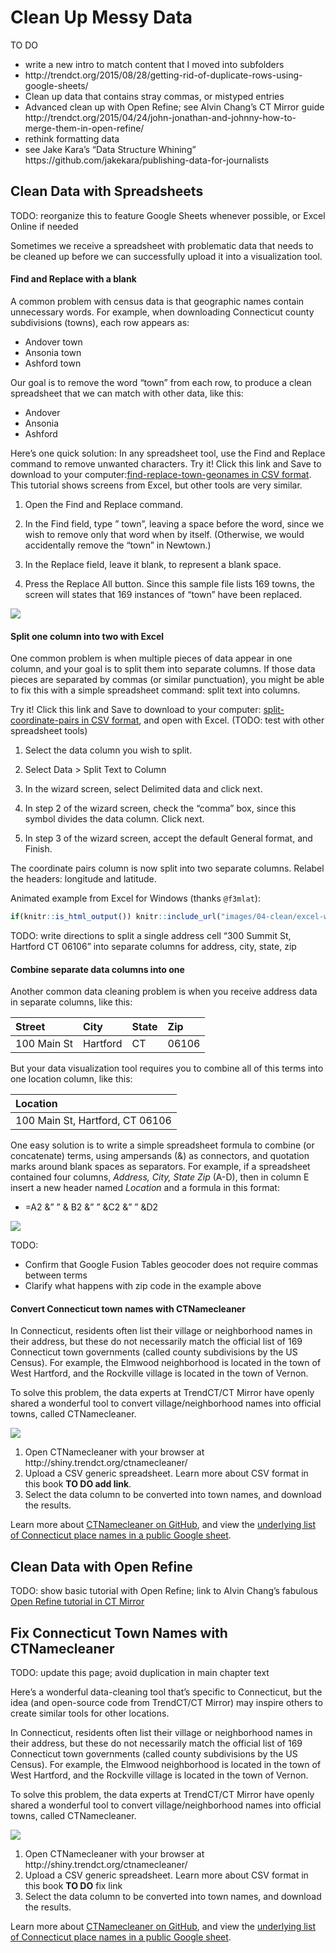 # Clean Up Messy Data {#clean}
TO DO

- write a new intro to match content that I moved into subfolders
- http://trendct.org/2015/08/28/getting-rid-of-duplicate-rows-using-google-sheets/
- Clean up data that contains stray commas, or mistyped entries
- Advanced clean up with Open Refine; see Alvin Chang's CT Mirror guide http://trendct.org/2015/04/24/john-jonathan-and-johnny-how-to-merge-them-in-open-refine/
- rethink formatting data
- see Jake Kara’s “Data Structure Whining” https://github.com/jakekara/publishing-data-for-journalists

## Clean Data with Spreadsheets {- #clean-spreadsheets}
TODO: reorganize this to feature Google Sheets whenever possible, or Excel Online if needed

Sometimes we receive a spreadsheet with problematic data that needs to be cleaned up before we can successfully upload it into a visualization tool.

#### Find and Replace with a blank {-}

A common problem with census data is that geographic names contain unnecessary words. For example, when downloading Connecticut county subdivisions (towns), each row appears as:

- Andover town
- Ansonia town
- Ashford town

Our goal is to remove the word "town" from each row, to produce a clean spreadsheet that we can match with other data, like this:

- Andover
- Ansonia
- Ashford

Here's one quick solution: In any spreadsheet tool, use the Find and Replace command to remove unwanted characters. Try it! Click this link and Save to download to your computer:[find-replace-town-geonames in CSV format](data/find-replace-town-geonames.csv). This tutorial shows screens from Excel, but other tools are very similar.

1. Open the Find and Replace command.

2. In the Find field, type " town", leaving a space before the word, since we wish to remove only that word when by itself. (Otherwise, we would accidentally remove the "town" in Newtown.)

3. In the Replace field, leave it blank, to represent a blank space.

4. Press the Replace All button. Since this sample file lists 169 towns, the screen will states that 169 instances of "town" have been replaced.

![](images/04-clean/find-replace-blank.png)

#### Split one column into two with Excel {-}

One common problem is when multiple pieces of data appear in one column, and your goal is to split them into separate columns. If those data pieces are separated by commas (or similar punctuation), you might be able to fix this with a simple spreadsheet command: split text into columns.

Try it! Click this link and Save to download to your computer: [split-coordinate-pairs in CSV format](data/split-coordinate-pairs.csv), and open with Excel. (TODO: test with other spreadsheet tools)

1. Select the data column you wish to split.

2. Select Data > Split Text to Column

3. In the wizard screen, select Delimited data and click next.

4. In step 2 of the wizard screen, check the "comma" box, since this symbol divides the data column. Click next.

5. In step 3 of the wizard screen, accept the default General format, and Finish.

The coordinate pairs column is now split into two separate columns. Relabel the headers: longitude and latitude.

Animated example from Excel for Windows (thanks `@f3mlat`):

```r
if(knitr::is_html_output()) knitr::include_url("images/04-clean/excel-win-data-text-to-columns.gif") else knitr::include_graphics("images/placeholder.jpg")
```

TODO: write directions to split a single address cell "300 Summit St, Hartford CT 06106" into separate columns for address, city, state, zip

#### Combine separate data columns into one {-}

Another common data cleaning problem is when you receive address data in separate columns, like this:

| Street      | City        | State      | Zip        |
| :---------- | :---------- | :--------- | :--------- |
| 100 Main St | Hartford    | CT         | 06106      |

But your data visualization tool requires you to combine all of this terms into one location column, like this:

| Location                          |
| :-------------------------------- |
| 100 Main St, Hartford, CT 06106   |

One easy solution is to write a simple spreadsheet formula to combine (or concatenate) terms, using ampersands (&) as connectors, and quotation marks around blank spaces as separators. For example, if a spreadsheet contained four columns, *Address, City, State Zip* (A-D), then in column E insert a new header named *Location* and a formula in this format:

- =A2 &" " & B2 &" " &C2 &" " &D2

![](images/04-clean/SpreadsheetCombineTerms.png)

TODO:

- Confirm that Google Fusion Tables geocoder does not require commas between terms
- Clarify what happens with zip code in the example above

#### Convert Connecticut town names with CTNamecleaner {-}

In Connecticut, residents often list their village or neighborhood names in their address, but these do not necessarily match the official list of 169 Connecticut town governments (called county subdivisions by the US Census). For example, the Elmwood neighborhood is located in the town of West Hartford, and the Rockville village is located in the town of Vernon.

To solve this problem, the data experts at TrendCT/CT Mirror have openly shared a wonderful tool to convert village/neighborhood names into official towns, called CTNamecleaner.

![](images/04-clean/CTNamecleaner.png)

1. Open CTNamecleaner with your browser at http://shiny.trendct.org/ctnamecleaner/
2. Upload a CSV generic spreadsheet. Learn more about CSV format in this book **TO DO add link**.
3. Select the data column to be converted into town names, and download the results.

Learn more about [CTNamecleaner on GitHub](https://github.com/trendct/ctnamecleaner), and view the [underlying list of Connecticut place names in a public Google sheet](https://docs.google.com/spreadsheets/d/1WqZIGk2AkHXKYvd4uXy5a2nwyg529e7mMU5610Ale0g/edit#gid=0).

## Clean Data with Open Refine {- #open-refine}
TODO: show basic tutorial with Open Refine; link to Alvin Chang's fabulous [Open Refine tutorial in CT Mirror](http://trendct.org/2015/04/24/john-jonathan-and-johnny-how-to-merge-them-in-open-refine/)

## Fix Connecticut Town Names with CTNamecleaner {- #ctnamecleaner}
TODO: update this page; avoid duplication in main chapter text

Here's a wonderful data-cleaning tool that's specific to Connecticut, but the idea (and open-source code from TrendCT/CT Mirror) may inspire others to create similar tools for other locations.

In Connecticut, residents often list their village or neighborhood names in their address, but these do not necessarily match the official list of 169 Connecticut town governments (called county subdivisions by the US Census). For example, the Elmwood neighborhood is located in the town of West Hartford, and the Rockville village is located in the town of Vernon.

To solve this problem, the data experts at TrendCT/CT Mirror have openly shared a wonderful tool to convert village/neighborhood names into official towns, called CTNamecleaner.

![](images/04-clean/CTNamecleaner.png)

1. Open CTNamecleaner with your browser at http://shiny.trendct.org/ctnamecleaner/
2. Upload a CSV generic spreadsheet. Learn more about CSV format in this book **TO DO** fix link
3. Select the data column to be converted into town names, and download the results.

Learn more about [CTNamecleaner on GitHub](https://github.com/trendct/ctnamecleaner), and view the [underlying list of Connecticut place names in a public Google sheet](https://docs.google.com/spreadsheets/d/1WqZIGk2AkHXKYvd4uXy5a2nwyg529e7mMU5610Ale0g/edit#gid=0).
